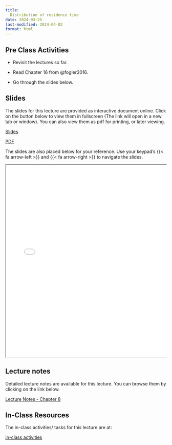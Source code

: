 ```yaml
---
title: 
  Distribution of residence time
date: 2024-03-25
last-modified: 2024-04-02
format: html
---
```


## Pre Class Activities

- Revisit the lectures so far. 

- Read Chapter 16 from @fogler2016.

- Go through the slides below. 


<!--
:::{.grid}
::: {.g-col-5}

[pre-class activities](../../notes/11-distribution-of-residence-time/pre-class-activities.qmd){.btn .btn-success .btn-lg role="button"}

:::
:::
-->

## Slides

The slides for this lecture are provided as interactive document online. Click
on the button below to view them in fullscreen (The link will open in a new tab
or window). You can also view them as pdf for printing, or later viewing.  

:::{.grid}
::: {.g-col-1}
[Slides](../../slides/11-distribution-of-residence-time/index.qmd){target="_blank" .btn .btn-success .btn-lg role="button"}

:::

::: {.g-col-1}
[PDF](../../slides/11-distribution-of-residence-time/11-distribution-of-residence-time.pdf){target="_blank" .btn .btn-info .btn-lg role="button"}

:::
:::

The slides are also placed below for your reference. Use your keypad's
{{< fa arrow-left >}} and {{< fa arrow-right >}} to navigate the slides.

::: {.container style="position: relative;overflow: hidden;width:
100%;min-height:600px;"}
<iframe src="../../slides/11-distribution-of-residence-time/"
style="position=absolute;top: 0;left: 0;bottom: 0;right: 0;width:
100%;min-height:600px;"></iframe>
:::

<!--
## Videos

::: {.panel-tabset}
## Overview of chemical reaction engineering
{{< video https://www.youtube.com/embed/e3H5DPYlOF8 >}}

:::
-->

## Lecture notes

Detailed lecture notes are available for this lecture. 
You can browse them by
clicking on the link below. 

:::{.grid}
::: {.g-col-5}
[Lecture Notes - Chapter 8](../../notes/11-distribution-of-residence-time/Ranjeet_Notes_Fogler_Chapter 16 - RTD.pdf){.btn .btn-success .btn-lg role="button"}

:::
:::


## In-Class Resources

The in-class activities/ tasks for this lecture are at:

:::{.grid}
::: {.g-col-5}

[in-class activities](../../notes/11-distribution-of-residence-time/in-class-activities.qmd){.btn .btn-success .btn-lg role="button"}

:::
:::


